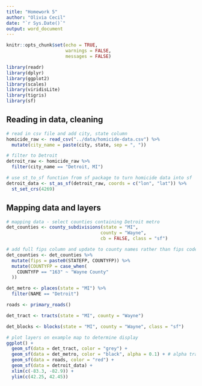 ```yaml
---
title: "Homework 5"
author: "Olivia Cecil"
date: "`r Sys.Date()`"
output: word_document
---
```


```r
knitr::opts_chunk$set(echo = TRUE,
                      warnings = FALSE,
                      messages = FALSE)
```

```r
library(readr)
library(dplyr)
library(ggplot2)
library(scales)
library(viridisLite)
library(tigris)
library(sf)
```

## Reading in data, cleaning

```r

# read in csv file and add city, state column
homicide_raw <- read_csv("../data/homicide-data.csv") %>% 
  mutate(city_name = paste(city, state, sep = ", "))

# filter to Detroit
detroit_raw <- homicide_raw %>% 
  filter(city_name == "Detroit, MI")

# use st_to_sf function from sf package to turn homicide data into sf
detroit_data <- st_as_sf(detroit_raw, coords = c("lon", "lat")) %>% 
  st_set_crs(4269)

```


## Mapping data and layers

```r

# mapping data - select counties containing Detroit metro
det_counties <- county_subdivisions(state = "MI", 
                                   county = "Wayne", 
                                   cb = FALSE, class = "sf")

# add full fips column and update to county names rather than fips codes
det_counties <- det_counties %>% 
  mutate(fips = paste0(STATEFP, COUNTYFP)) %>% 
  mutate(COUNTYFP = case_when(
    COUNTYFP == "163" ~ "Wayne County"
  ))

det_metro <- places(state = "MI") %>% 
  filter(NAME == "Detroit")

roads <- primary_roads()

det_tract <- tracts(state = "MI", county = "Wayne")

det_blocks <- blocks(state = "MI", county = "Wayne", class = "sf")

# plot layers on example map to determine display
ggplot() +
  geom_sf(data = det_tract, color = "grey") +
  geom_sf(data = det_metro, color = "black", alpha = 0.1) + # alpha transparency
  geom_sf(data = roads, color = "red") +
  geom_sf(data = detroit_data) +
  xlim(c(-83.3, -82.9)) +
  ylim(c(42.25, 42.45))

```



